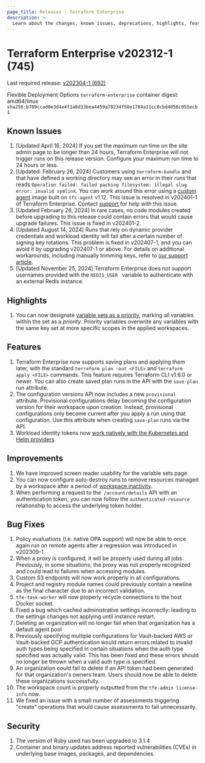 ```yaml
---
page_title: Releases - Terraform Enterprise
description: >-
  Learn about the changes, known issues, deprecations, highlights, features, improvements, bug fixes, and security fixes for the v202312-1 (745) release.
---
```


# Terraform Enterprise v202312-1 (745)

Last required release: [v202304-1 (692)](/terraform/enterprise/releases/2023/v202304-1)

Flexible Deployment Options `terraform-enterprise` container digest: amd64/linux `sha256:b709ccad0e3d4e4f1a8d33bea4459a70234f50e1784a11cc0cbd4056c055ecb1`

## Known Issues
1. [Updated April 16, 2024] If you set the maximum run time on the site admin page to be longer than 24 hours, Terraform Enterprise will not trigger runs on this release version. Configure your maximum run time to 24 hours or less. 
1. [Updated: February 26, 2024] Customers using `terraform-bundle` and that have defined a working directory may see an error in their runs that reads `Operation failed: failed packing filesystem: illegal slug error: invalid symlink`. You can work around this error using a [custom agent](/terraform/enterprise/v202312-1/flexible-deployments/install/custom-image) image built on `tfc-agent` v1.12. This issue is resolved in v202401-1 of Terraform Enterprise. Contact [support](https://support.hashicorp.com) for help with this issue. 
1. [Updated February 26, 2024] In rare cases, no code modules created before upgrading to this release could contain errors that would cause upgrade failures. This issue is fixed in v202401-2.   
1. [Updated August 14, 2024] Runs that rely on dynamic provider credentials and workload identity will fail after a certain number of signing key rotations. This problem is fixed in v202407-1, and you can avoid it by upgrading v202407-1 or above. For details on additional workarounds, including manually trimming keys, refer to [our support article](https://support.hashicorp.com/hc/en-us/articles/31715716966419-Issue-with-OIDC-Vault-key-rotation-mechanism-to-incorrectly-identify-the-newest-signing-key).
2. [Updated November 25, 2024] Terraform Enterprise does not support usernames provided with the  `REDIS_USER ` variable to  authenticate with an external Redis instance.

## Highlights
1. You can now designate [variable sets as a priority](/terraform/enterprise/workspaces/variables/managing-variables#priority-variable-sets), marking all variables within the set as a _priority_. Priority variables overwrite any variables with the same key set at more specific scopes in the applied workspaces.

## Features
1. Terraform Enterprise now supports saving plans and applying them later, with the standard `terraform plan -out <FILE>` and `terraform apply <FILE>` commands. This feature requires Terraform CLI v1.6.0 or newer. You can also create saved plan runs in the API with the `save-plan` run attribute.
2. The configuration versions API now includes a new `provisional` attribute. Provisional configurations delay becoming the configuration version for their workspace upon creation. Instead, provisional configurations only become current after you apply a run using that configuration. Use this attribute when creating `save-plan` runs via the API.
1. Workload identity tokens now [work natively with the Kubernetes and Helm providers](/terraform/cloud-docs/workspaces/dynamic-provider-credentials/kubernetes-configuration).

## Improvements
1. We have improved screen reader usability for the variable sets page.
1. You can now configure auto-destroy runs to remove resources managed by a workspace after a period of [workspace inactivity](/terraform/enterprise/workspaces/settings/deletion#destroy-if-a-workspace-is-inactive).
1. When performing a request to the` /account/details` API with an authentication token, you can now follow the `authenticated-resource` relationship to access the underlying token holder.

## Bug Fixes
1. Policy evaluations (i.e. native OPA support) will now be able to once again run on remote agents after a regression was introduced in v202309-1. 
1. When a proxy is configured, it will be properly used during all jobs. Previously, in some situations, the proxy was not properly recognized and could lead to failures when accessing modules.
1. Custom S3 endpoints will now work properly in all configurations.
1. Project and registry module names could previously contain a newline as the final character due to an incorrect validation.
1. `tfe-task-worker` will now properly recycle connections to the host Docker socket.
1. Fixed a bug which cached administrative settings incorrectly: leading to the settings changes not applying until instance restart.
1. Deleting an organization will no longer fail when that organization has a default agent pool
1. Previously specifying multiple configurations for Vault-backed AWS or Vault-backed GCP authentication would return errors related to invalid auth types being specified in certain situations when the auth type specified was actually valid. This has been fixed and these errors should no longer be thrown when a valid auth type is specified.
1. An organization could fail to delete if an API token had been generated for that organization's owners team. Users should now be able to delete these organizations successfully.
1. The workspace count is properly outputted from the `tfe-admin license-info` now.
1. We fixed an issue with a small number of assessments triggering "create" operations that would cause assessments to fail unnecessarily.

## Security
1. The version of Ruby used has been upgraded to 3.1.4
1. Container and binary updates address reported vulnerabilities (CVEs) in underlying base images, packages, and dependencies.
